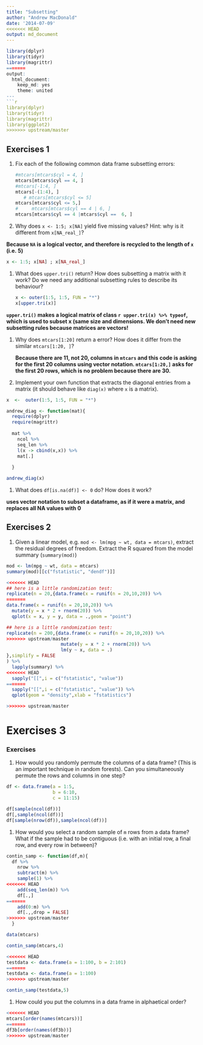 ```yaml
---
title: "Subsetting"
author: "Andrew MacDonald"
date: '2014-07-09'
<<<<<<< HEAD
output: md_document
---
```

```r
library(dplyr)
library(tidyr)
library(magrittr)
=======
output: 
  html_document:
    keep_md: yes
    theme: united
---
```r
library(dplyr)
library(tidyr)
library(magrittr)
library(ggplot2)
>>>>>>> upstream/master
```

## Exercises 1

1.  Fix each of the following common data frame subsetting errors:

    ```r
    #mtcars[mtcars$cyl = 4, ]
    mtcars[mtcars$cyl == 4, ]
    #mtcars[-1:4, ]
    mtcars[-(1:4), ]
   # mtcars[mtcars$cyl <= 5]
    mtcars[mtcars$cyl <= 5,]
#     mtcars[mtcars$cyl == 4 | 6, ]
    mtcars[mtcars$cyl == 4 |mtcars$cyl ==  6, ]
    ```

1.  Why does `x <- 1:5; x[NA]` yield five missing values? Hint: why is 
    it different from `x[NA_real_]`?
    
**Because `NA` is a logical vector, and therefore is recycled to the length of `x` (i.e. 5)**

```r
x <- 1:5; x[NA] ; x[NA_real_]
```

1.  What does `upper.tri()` return? How does subsetting a matrix with it 
    work? Do we need any additional subsetting rules to describe its behaviour?

    ```r
    x <- outer(1:5, 1:5, FUN = "*")
    x[upper.tri(x)]
    ```

**`upper.tri()` makes a logical matrix of class ``r upper.tri(x) %>% typeof``, which is used to subset x (same size and dimensions.  We don't need new subsetting rules because matrices are vectors!**

1.  Why does `mtcars[1:20]` return a error? How does it differ from the 
    similar `mtcars[1:20, ]`?
    
    **Because there are 11, not 20, columns in `mtcars` and this code is asking for the first 20 columns using vector notation. `mtcars[1:20,]` asks for the first 20 rows, which is no problem because there are 30.**

1.  Implement your own function that extracts the diagonal entries from a
    matrix (it should behave like `diag(x)` where `x` is a matrix).
    
```r
x  <-  outer(1:5, 1:5, FUN = "*")

andrew_diag <- function(mat){
  require(dplyr)
  require(magrittr)
  
  mat %>%
    ncol %>%
    seq_len %>%
    l(x -> cbind(x,x)) %>%
    mat[.]
  
  }

andrew_diag(x)

```


1.  What does `df[is.na(df)] <- 0` do? How does it work?

**uses vector notation to subset a dataframe, as if it were a matrix, and replaces all NA values with 0**

## Exercises 2

1.  Given a linear model, e.g. `mod <- lm(mpg ~ wt, data = mtcars)`, extract
    the residual degrees of freedom. Extract the R squared from the model
    summary (`summary(mod)`)

```r
mod <- lm(mpg ~ wt, data = mtcars)
summary(mod)[[c("fstatistic", "dendf")]]

<<<<<<< HEAD
## here is a little randomization test:
replicate(n = 20,{data.frame(x = runif(n = 20,10,20)) %>%
=======
data.frame(x = runif(n = 20,10,20)) %>%
  mutate(y = x * 2 + rnorm(20)) %>%
  qplot(x = x, y = y, data = .,geom = "point")

## here is a little randomization test:
replicate(n = 200,{data.frame(x = runif(n = 20,10,20)) %>%
>>>>>>> upstream/master
                    mutate(y = x * 2 + rnorm(20)) %>%
                    lm(y ~ x, data = .)
},simplify = FALSE
) %>% 
  lapply(summary) %>%
<<<<<<< HEAD
  sapply("[[",i = c("fstatistic", "value"))
=======
  sapply("[[",i = c("fstatistic", "value")) %>%
  qplot(geom = "density",xlab = "fstatistics")

>>>>>>> upstream/master

```

# Exercises 3

### Exercises

1.  How would you randomly permute the columns of a data frame? (This is an
    important technique in random forests). Can you simultaneously permute 
    the rows and columns in one step?

```r
df <- data.frame(a = 1:5,
                 b = 6:10,
                 c = 11:15)

df[sample(ncol(df))]
df[,sample(ncol(df))]
df[sample(nrow(df)),sample(ncol(df))]

```


1.  How would you select a random sample of `m` rows from a data frame? 
    What if the sample had to be contiguous (i.e. with an initial row, a 
    final row, and every row in between)?
    
```r
contin_samp <- function(df,m){
  df %>% 
    nrow %>% 
    subtract(m) %>% 
    sample(1) %>%
<<<<<<< HEAD
    add(seq_len(m)) %>% 
    df[.,]
=======
    add(0:m) %>% 
    df[.,,drop = FALSE]
>>>>>>> upstream/master
  }

data(mtcars)

contin_samp(mtcars,4)

<<<<<<< HEAD
testdata <- data.frame(a = 1:100, b = 2:101)
=======
testdata <- data.frame(a = 1:100)
>>>>>>> upstream/master

contin_samp(testdata,5)
```

    
1.  How could you put the columns in a data frame in alphaetical order?
```r
<<<<<<< HEAD
mtcars[order(names(mtcars))]
=======
df3b[order(names(df3b))]
>>>>>>> upstream/master
```
